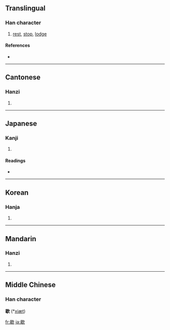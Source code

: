 ==Translingual==

===Han character===
{{Han char|rn=76|rad=欠|as=09|sn=13|four=6778<sub>2</sub>|canj=日女弓人 (AVNO)}}

# [[rest]], [[stop]], [[lodge]]

====References====
* {{Han ref|kx=0570.150|dkj=16141|dj=0958.160|hdz=32145.070|uh=6B47|ud=27463|bh=B7B2|bd=47026}}

----

==Cantonese==

===Hanzi===
{{yue-hanzi|jyut=|y=hit3}}

# {{defn|Cantonese}}

----

==Japanese==

===Kanji===
{{ja-kanji|grade=|rs=欠09}}

# {{defn|Japanese}}

====Readings====
* {{ja-readings|on=[[けつ]] (ketsu), [[かい]] (kai)|kun=[[やめる]] (yameru), [[つきる]] (tsukiru)}}

----

==Korean==

===Hanja===
{{ko-hanja|hangeul=헐|eumhun=|rv=heol|mr=hŏl|y=hel}}

# {{defn|Korean}}

----

==Mandarin==

===Hanzi===
{{cmn-hanzi|pin=[[xiē]] ([[xie1]])|wg=hsieh<sup>1</sup>}}

# {{defn|Mandarin}}

----

==Middle Chinese==
===Han character===
'''歇''' (*[[xiæt]])<!--note: asterisk indicates that this character appears more than four times in the Tang Dynasty corpus of literature-->

[[fr:歇]]
[[ja:歇]]